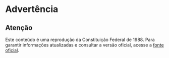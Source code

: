 # Advertência

::: {.callout-note}

## Atenção

Este conteúdo é uma reprodução da Constituição Federal de 1988. Para garantir informações atualizadas e consultar a versão oficial, acesse a [fonte oficial](https://www.planalto.gov.br/ccivil_03/constituicao/ConstituicaoCompilado.htm).

:::


:::{.callout-note}
```{=html}
<ins class="adsbygoogle"
     style="display:block; text-align:center;"
     data-ad-client="ca-pub-9088403291464012"
     data-ad-slot="7311022538"
     data-ad-format="auto"
     data-full-width-responsive="true"></ins>
<script>
     (adsbygoogle = window.adsbygoogle || []).push({});
</script>
```
:::
